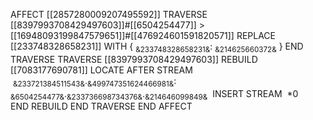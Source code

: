 AFFECT [[2857280009207495592]]
    TRAVERSE [[8397993708429497603]]#[[6504254477]] > [[16948093199847579651]]#[[476924601591820571]]
        REPLACE [[233748328658231]] WITH {
            ~&233748328658231&~: ~&214625660372&~
        }
    END TRAVERSE
    TRAVERSE [[8397993708429497603]]
    	REBUILD [[7083177690781]]
    	    LOCATE AFTER STREAM \ ~&233721384511543&~.~&499747351624466981&~: ~&6504254477&~.~&233736698734376&~.~&214646099849&~ \ INSERT STREAM \ *0 \
    	END REBUILD
    END TRAVERSE
END AFFECT
